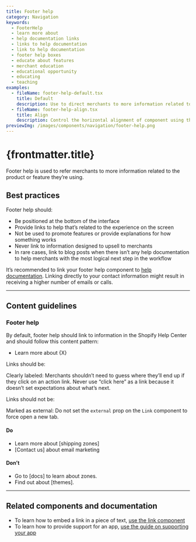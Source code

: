 ```yaml
---
title: Footer help
category: Navigation
keywords:
  - FooterHelp
  - learn more about
  - help documentation links
  - links to help documentation
  - link to help documentation
  - footer help boxes
  - educate about features
  - merchant education
  - educational opportunity
  - educating
  - teaching
examples:
  - fileName: footer-help-default.tsx
    title: Default
    description: Use to direct merchants to more information related to the product or feature they’re working on.
  - fileName: footer-help-align.tsx
    title: Align
    description: Control the horizontal alignment of component using the align prop.
previewImg: /images/components/navigation/footer-help.png
---
```


# {frontmatter.title}

<Lede>

Footer help is used to refer merchants to more information related to the product or feature they’re using.

</Lede>

<Examples />

<Props componentName={frontmatter.title} />

## Best practices

Footer help should:

- Be positioned at the bottom of the interface
- Provide links to help that’s related to the experience on the screen
- Not be used to promote features or provide explanations for how something works
- Never link to information designed to upsell to merchants
- In rare cases, link to blog posts when there isn’t any help documentation to help merchants with the most logical next step in the workflow

It’s recommended to link your footer help component to [help documentation](/content/help-documentation). Linking directly to your contact information might result in receiving a higher number of emails or calls.

---

## Content guidelines

### Footer help

By default, footer help should link to information in the Shopify Help Center and should follow this content pattern:

- Learn more about \{X\}

Links should be:

Clearly labeled: Merchants shouldn’t need to guess where they’ll end up if they click on an action link. Never use “click here” as a link because it doesn’t set expectations about what’s next.

Links should not be:

Marked as external: Do not set the `external` prop on the `Link` component to force open a new tab.

<DoDont>

#### Do

- Learn more about [shipping zones]
- [Contact us] about email marketing

#### Don’t

- Go to [docs] to learn about zones.
- Find out about [themes].

</DoDont>

---

## Related components and documentation

- To learn how to embed a link in a piece of text, [use the link component](/components/link)
- To learn how to provide support for an app, [use the guide on supporting your app](https://help.shopify.com/en/api/app-store/being-successful-in-the-app-store/supporting-your-app)
